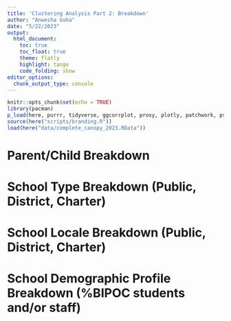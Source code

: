 ```yaml
---
title: 'Clustering Analysis Part 2: Breakdown'
author: "Anwesha Guha"
date: "5/22/2023"
output: 
  html_document:
    toc: true
    toc_float: true
    theme: flatly
    highlight: tango
    code_folding: show
editor_options: 
  chunk_output_type: console
---
```


```r
knitr::opts_chunk$set(echo = TRUE)
library(pacman)
p_load(here, purrr, tidyverse, ggcorrplot, proxy, plotly, patchwork, psych, GPArotation, parameters, DT, nFactors)
source(here("scripts/branding.R"))
load(here("data/complete_canopy_2023.RData"))
```

# Parent/Child Breakdown


# School Type Breakdown (Public, District, Charter)


# School Locale Breakdown (Public, District, Charter)


# School Demographic Profile Breakdown (%BIPOC students and/or staff)
